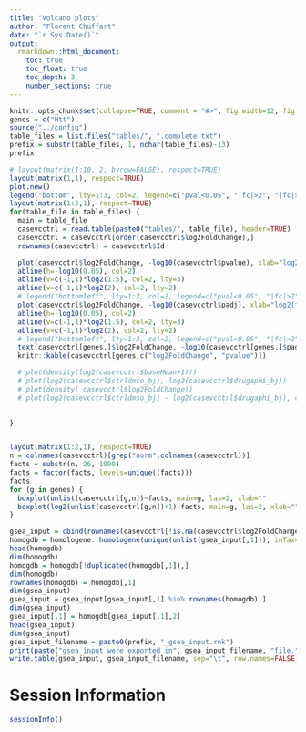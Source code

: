 ```yaml
---
title: "Volcano plots"
author: "Florent Chuffart"
date: "`r Sys.Date()`"
output: 
  rmarkdown::html_document:
    toc: true
    toc_float: true
    toc_depth: 3
    number_sections: true
---
```




```r
knitr::opts_chunk$set(collapse=TRUE, comment = "#>", fig.width=12, fig.height=8, eval=TRUE, echo=FALSE, results="hide")
genes = c("Htt")
source("../config")
table_files = list.files("tables/", ".complete.txt")
prefix = substr(table_files, 1, nchar(table_files)-13)
prefix
```


```r
# layout(matrix(1:10, 2, byrow=FALSE), respect=TRUE)
layout(matrix(1,1), respect=TRUE)
plot.new()
legend("bottom", lty=1:3, col=2, legend=c("pval<0.05", "|fc|>2", "|fc|>1.5"))
layout(matrix(1:2,1), respect=TRUE)
for(table_file in table_files) {
  main = table_file
  casevcctrl = read.table(paste0("tables/", table_file), header=TRUE)
  casevcctrl = casevcctrl[order(casevcctrl$log2FoldChange),]
  rownames(casevcctrl) = casevcctrl$Id

  plot(casevcctrl$log2FoldChange, -log10(casevcctrl$pvalue), xlab="log2(foldchange)", ylab="-log10(pval)", main=main)
  abline(h=-log10(0.05), col=2)
  abline(v=c(-1,1)*log2(1.5), col=2, lty=3)
  abline(v=c(-1,1)*log2(2), col=2, lty=2)
  # legend("bottomleft", lty=1:3, col=2, legend=c("pval<0.05", "|fc|>2", "|fc|>1.5"))
  plot(casevcctrl$log2FoldChange, -log10(casevcctrl$padj), xlab="log2(foldchange)", ylab="-log10(padj) (BH)", main=main)
  abline(h=-log10(0.05), col=2)
  abline(v=c(-1,1)*log2(1.5), col=2, lty=3)
  abline(v=c(-1,1)*log2(2), col=2, lty=2)
  # legend("bottomleft", lty=1:3, col=2, legend=c("pval<0.05", "|fc|>2", "|fc|>1.5"))
  text(casevcctrl[genes,]$log2FoldChange, -log10(casevcctrl[genes,]$padj), genes, cex=1, pos=3, col=2)
  knitr::kable(casevcctrl[genes,c("log2FoldChange", "pvalue")])

  # plot(density(log2(casevcctrl$baseMean+1)))
  # plot(log2(casevcctrl$ctrldmso_bj), log2(casevcctrl$drugaphi_bj))
  # plot(density( casevcctrl$log2FoldChange))
  # plot(log2(casevcctrl$ctrldmso_bj) - log2(casevcctrl$drugaphi_bj), casevcctrl$log2FoldChange)
  

}


layout(matrix(1:2,1), respect=TRUE)
n = colnames(casevcctrl)[grep("norm",colnames(casevcctrl))]
facts = substr(n, 26, 1000)
facts = factor(facts, levels=unique((facts)))
facts
for (g in genes) {
  boxplot(unlist(casevcctrl[g,n])~facts, main=g, las=2, xlab=""        , ylab="counts")
  boxplot(log2(unlist(casevcctrl[g,n])+1)~facts, main=g, las=2, xlab="", ylab="log2(counts+1)")
}
```
```r
gsea_input = cbind(rownames(casevcctrl[!is.na(casevcctrl$log2FoldChange),]), casevcctrl[!is.na(casevcctrl$log2FoldChange),]$log2FoldChange)
homogdb = homologene::homologene(unique(unlist(gsea_input[,1])), inTax=homologene::taxData[gsub(" ", "_", homologene::taxData[,2])==species,1], outTax=9606)
head(homogdb)
dim(homogdb)  
homogdb = homogdb[!duplicated(homogdb[,1]),]
dim(homogdb)  
rownames(homogdb) = homogdb[,1]
dim(gsea_input)
gsea_input = gsea_input[gsea_input[,1] %in% rownames(homogdb),]
dim(gsea_input)
gsea_input[,1] = homogdb[gsea_input[,1],2]
head(gsea_input)
dim(gsea_input)
gsea_input_filename = paste0(prefix, "_gsea_input.rnk")
print(paste("gsea_input were exported in", gsea_input_filename, "file."))
write.table(gsea_input, gsea_input_filename, sep="\t", row.names=FALSE, col.names=FALSE, quote=FALSE)
```


# Session Information

```r
sessionInfo()
```



